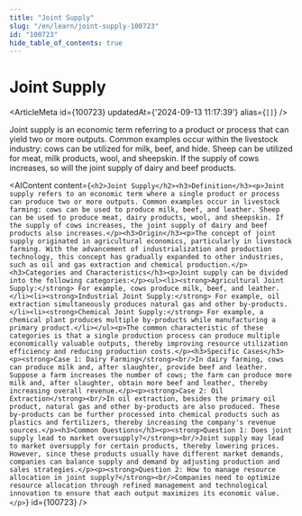 ```yaml
---
title: "Joint Supply"
slug: "/en/learn/joint-supply-100723"
id: "100723"
hide_table_of_contents: true
---
```



# Joint Supply

<ArticleMeta id={100723} updatedAt={'2024-09-13 11:17:39'} alias={`[]`} />
<div className='border-solid border-b border-t-0 my-4 border-[var(--ifm-color-gray-300)]' />

Joint supply is an economic term referring to a product or process that can yield two or more outputs. Common examples occur within the livestock industry: cows can be utilized for milk, beef, and hide. Sheep can be utilized for meat, milk products, wool, and sheepskin. If the supply of cows increases, so will the joint supply of dairy and beef products.

<AIContent content={`<h2>Joint Supply</h2><h3>Definition</h3><p>Joint supply refers to an economic term where a single product or process can produce two or more outputs. Common examples occur in livestock farming: cows can be used to produce milk, beef, and leather. Sheep can be used to produce meat, dairy products, wool, and sheepskin. If the supply of cows increases, the joint supply of dairy and beef products also increases.</p><h3>Origin</h3><p>The concept of joint supply originated in agricultural economics, particularly in livestock farming. With the advancement of industrialization and production technology, this concept has gradually expanded to other industries, such as oil and gas extraction and chemical production.</p><h3>Categories and Characteristics</h3><p>Joint supply can be divided into the following categories:</p><ul><li><strong>Agricultural Joint Supply:</strong> For example, cows produce milk, beef, and leather.</li><li><strong>Industrial Joint Supply:</strong> For example, oil extraction simultaneously produces natural gas and other by-products.</li><li><strong>Chemical Joint Supply:</strong> For example, a chemical plant produces multiple by-products while manufacturing a primary product.</li></ul><p>The common characteristic of these categories is that a single production process can produce multiple economically valuable outputs, thereby improving resource utilization efficiency and reducing production costs.</p><h3>Specific Cases</h3><p><strong>Case 1: Dairy Farming</strong><br/>In dairy farming, cows can produce milk and, after slaughter, provide beef and leather. Suppose a farm increases the number of cows; the farm can produce more milk and, after slaughter, obtain more beef and leather, thereby increasing overall revenue.</p><p><strong>Case 2: Oil Extraction</strong><br/>In oil extraction, besides the primary oil product, natural gas and other by-products are also produced. These by-products can be further processed into chemical products such as plastics and fertilizers, thereby increasing the company's revenue sources.</p><h3>Common Questions</h3><p><strong>Question 1: Does joint supply lead to market oversupply?</strong><br/>Joint supply may lead to market oversupply for certain products, thereby lowering prices. However, since these products usually have different market demands, companies can balance supply and demand by adjusting production and sales strategies.</p><p><strong>Question 2: How to manage resource allocation in joint supply?</strong><br/>Companies need to optimize resource allocation through refined management and technological innovation to ensure that each output maximizes its economic value.</p>`} id={100723} />
